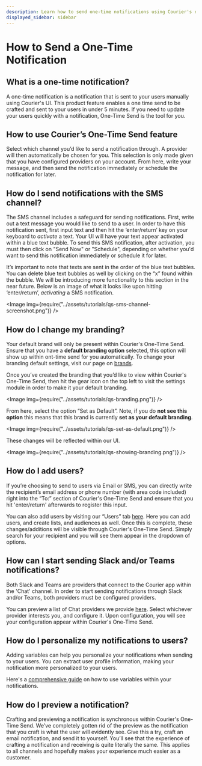 ```yaml
---
description: Learn how to send one-time notifications using Courier's new UI.
displayed_sidebar: sidebar
---
```



# How to Send a One-Time Notification

## What is a one-time notification?

A one-time notification is a notification that is sent to your users manually using Courier's UI. This product feature enables a one time send to be crafted and sent to your users in under 5 minutes.
If you need to update your users quickly with a notification, One-Time Send is the tool for you.

## How to use Courier’s One-Time Send feature

Select which channel you’d like to send a notification through. A provider will then automatically be chosen for you. This
selection is only made given that you have configured providers on your account. From here, write your message, and then send the notification immediately or schedule the notification for later.

## How do I send notifications with the SMS channel?

The SMS channel includes a safeguard for sending notifications. First, write out a text message you would like to send to a user. In order to have this notification sent, first input text and then hit the
‘enter/return’ key on your keyboard to _activate_ a text. Your UI will have your text appear activated within a blue text bubble. To send this SMS notification, after activation, you must then click on
"Send Now" or "Schedule", depending on whether you'd want to send this notification immediately or schedule it for later.

It’s important to note that texts are sent in the order of the blue text bubbles. You can delete blue text bubbles as well by clicking on the “x” found within the bubble. We will be
introducing more functionality to this section in the near future. Below is an image of what it looks like upon hitting ‘enter/return’, _activating_ a SMS notification.

<Image img={require("../assets/tutorials/qs-sms-channel-screenshot.png")} />

## How do I change my branding?

Your default brand will only be present within Courier's One-Time Send. Ensure that you have a **default branding option** selected, this option will show up within ont-time send for you automatically.
To change your branding default settings, visit our page on [brands](https://app.courier.com/designer/brands).

Once you’ve created the branding that you’d like to view within Courier's One-Time Send, then hit the gear icon on the top left to visit the settings module in order to make it your default branding.

<Image img={require("../assets/tutorials/qs-branding.png")} />

From here, select the option “Set as Default”. Note, if you do **not see this option** this means that this brand is currently **set as your default branding**.

<Image img={require("../assets/tutorials/qs-set-as-default.png")} />

These changes will be reflected within our UI.

<Image img={require("../assets/tutorials/qs-showing-branding.png")} />

## How do I add users?

If you’re choosing to send to users via Email or SMS, you can directly write the recipient’s email address or phone number (with area code included) right into the “To:” section of Courier's One-Time Send and
ensure that you hit 'enter/return' afterwards to register this input.

You can also add users by visiting our “Users” tab [here](https://app.courier.com/users). Here you can add users, and create lists, and audiences as well. Once this is complete, these changes/additions
will be visible through Courier's One-Time Send. Simply search for your recipient and you will see them appear in the dropdown of options.

## How can I start sending Slack and/or Teams notifications?

Both Slack and Teams are providers that connect to the Courier app within the 'Chat' channel. In order to start sending notifications through Slack and/or Teams, both providers must
be configured providers.

You can preview a list of Chat providers we provide [here](https://www.courier.com/docs/platform/channels/direct-message/). Select whichever provider interests you, and configure it.
Upon configuration, you will see your configuration appear within Courier's One-Time Send.

## How do I personalize my notifications to users?

Adding variables can help you personalize your notifications when sending to your users. You can extract user profile information, making
your notification more personalized to your users.

Here's a [comprehensive guide](https://www.courier.com/docs/platform/content/using-variables/inserting-variables/.) on how to use variables within your notifications.

## How do I preview a notification?

Crafting and previewing a notification is synchronous within Courier's One-Time Send. We’ve completely gotten rid of the preview as the notification that you craft is what the user will evidently see. Give this a try,
craft an email notification, and send it to yourself. You’ll see that the experience of crafting a notification and receiving is quite literally the same. This applies to all channels and hopefully makes your experience much easier as a customer.
